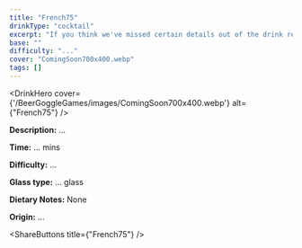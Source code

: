 ```yaml
---
title: "French75"
drinkType: "cocktail"
excerpt: "If you think we've missed certain details out of the drink recipe or you have something to add, please feel free to contact us."
base: ""
difficulty: "..."
cover: "ComingSoon700x400.webp"
tags: []
---
```



<DrinkHero
  cover={'/BeerGoggleGames/images/ComingSoon700x400.webp'}
  alt={"French75"}
/>

<DrinkSection title="Overview" icon="/BeerGoggleGames/images/info.webp">
  <p><strong>Description:</strong> ...</p>
  <p><strong>Time:</strong> ... mins</p>
  <p><strong>Difficulty:</strong> ...</p>
  <p><strong>Glass type:</strong> ... glass</p>
  <p><strong>Dietary Notes:</strong> None</p>
  <p><strong>Origin:</strong> ...</p>
</DrinkSection>

<DrinkSection title="Ingredients" icon="/BeerGoggleGames/images/liquor.webp">
  <!-- Add ingredients -->
</DrinkSection>

<DrinkSection title="Recipe" icon="/BeerGoggleGames/images/rules.webp">
  <!-- Add steps -->
</DrinkSection>



<ShareButtons title={"French75"} />
<FeedbackCard></FeedbackCard>
